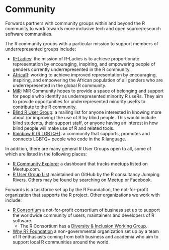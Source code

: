 
# Community

Forwards partners with community groups within and beyond the R community to work towards more inclusive tech and open source/research software communities.

The R community groups with a particular mission to support members of underrepresented groups include:

- [R-Ladies](https://rladies.org/): the mission of R-Ladies is to achieve proportionate representation by encouraging, inspiring, and empowering people of genders currently underrepresented in the R community. 
- [AfricaR](https://r4africa.org/): working to achieve improved representation by encouraging, inspiring, and empowering the African population of all genders who are underrepresented in the global R community.
- [MiR](https://mircommunity.com/): MiR Community hopes to provide a space of belonging and support for people who identify as underrepresented minority R useRs. They aim to provide opportunities for underrepresented minority useRs to contribute to the R community.
- [Blind R User Group](https://www.nfbnet.org/mailman/listinfo/blindrug_nfbnet.org): a mailing list for anyone interested in knowing more about (or improving) the use of R by blind people. This would include blind students, their support staff, or anyone having an interest in how blind people will make use of R and related tools.
- [Rainbow R (R LGBTQ+)](https://rainbowr.netlify.app/): a community that supports, promotes and connects LGBTQ+ people who code in the R language.

In addition, there are many general R User Groups open to all, some of which are listed in the following places:

 - [R Community Explorer](https://benubah.github.io/r-community-explorer/rugs.html) a dashboard that tracks meetups listed on Meetup.com.
 - [R User Group List](https://jumpingrivers.github.io/meetingsR/r-user-groups.html) maintained on GitHub by the R consultancy Jumping Rivers.
Others may be found by searching on Meetup or Facebook.

Forwards is a taskforce set up by the R Foundation, the not-for-profit organization that supports the R project. Other organizations we work with include:

- [R Consortium](https://www.r-consortium.org/about) a not-for-profit consortium of business set up to support the worldwide community of users, maintainers and developers of R software.
    - The R Consortium has a [Diversity & Inclusion Working Group](https://github.com/RConsortium/RCDI-WG/tree/master).
- [Why R? Foundation](http://whyr.pl/foundation/about/) a non-governmental organization set up by a team of R enthusiasts coming from both business and academia who aim to support local R communities around the world. 